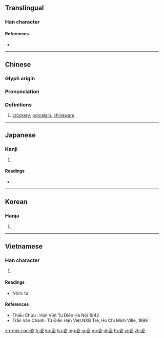 {{character info/new}}
{{also|甆}}
==Translingual==

===Han character===
{{Han char|rn=98|rad=瓦|as=06|sn=11|four=37717|canj=IOMVN,MOMVN|ids=⿱次瓦}}

====References====
* {{Han ref|kx=0749.070|dkj=21491|dj=1157.300|hdz=21424.220|uh=74F7|ud=29943|bh=B2A1|bd=45729}}

----

==Chinese==
{{zh-forms}}

===Glyph origin===
{{Han etym}}

===Pronunciation===
{{zh-pron
|m=cí
|c=ci4
|h=pfs=
|md=
|mn=chû
|mn-t=ce5/cu5
|w=
|mc=y
|oc=y
|cat=n
}}

===Definitions===
{{zh-hanzi}}

# [[crockery]], [[porcelain]], [[chinaware]]

{{zh-cat|Intermediate}}

----

==Japanese==

===Kanji===
{{ja-kanji|grade=|rs=瓦06}}

# {{defn|lang=ja|sort=瓦06}}

====Readings====
* {{ja-readings|on=[[し]] (shi), [[じ]] (ji)|kun=[[かめ]] (kame)}}

----

==Korean==

===Hanja===
{{ko-hanja|hangeul=자}}

# {{defn|lang=ko|sort=瓦06}}

----

==Vietnamese==

===Han character===
{{vi-hantu|[[từ]], [[sứ]], [[tư]]|rs=瓦06}}

# {{defn|lang=vi|sort=瓦06}}

====Readings====
* Nôm: từ

====References====
* Thiều Chửu : Hán Việt Tự Điển Hà Nội 1942
* Trần Văn Chánh: Từ Điển Hán Việt NXB Trẻ, Ho Chi Minh Ville, 1999

[[zh-min-nan:瓷]]
[[fr:瓷]]
[[ko:瓷]]
[[hu:瓷]]
[[mg:瓷]]
[[ja:瓷]]
[[no:瓷]]
[[pl:瓷]]
[[th:瓷]]
[[vi:瓷]]
[[zh:瓷]]